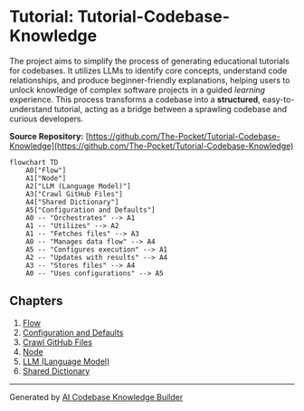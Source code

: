 # Tutorial: Tutorial-Codebase-Knowledge

The project  aims to simplify the process of generating educational tutorials for codebases. It utilizes LLMs to identify core concepts, understand code relationships, and produce beginner-friendly explanations, helping users to unlock knowledge of complex software projects in a guided *learning* experience. This process transforms a codebase into a **structured**, easy-to-understand tutorial, acting as a bridge between a sprawling codebase and curious developers.


**Source Repository:** [https://github.com/The-Pocket/Tutorial-Codebase-Knowledge](https://github.com/The-Pocket/Tutorial-Codebase-Knowledge)

```mermaid
flowchart TD
    A0["Flow"]
    A1["Node"]
    A2["LLM (Language Model)"]
    A3["Crawl GitHub Files"]
    A4["Shared Dictionary"]
    A5["Configuration and Defaults"]
    A0 -- "Orchestrates" --> A1
    A1 -- "Utilizes" --> A2
    A1 -- "Fetches files" --> A3
    A0 -- "Manages data flow" --> A4
    A5 -- "Configures execution" --> A1
    A2 -- "Updates with results" --> A4
    A3 -- "Stores files" --> A4
    A0 -- "Uses configurations" --> A5
```

## Chapters

1. [Flow](Tutorial-Codebase-Knowledge/01_flow)
2. [Configuration and Defaults](Tutorial-Codebase-Knowledge/02_configuration_and_defaults)
3. [Crawl GitHub Files](Tutorial-Codebase-Knowledge/03_crawl_github_files)
4. [Node](Tutorial-Codebase-Knowledge/04_node)
5. [LLM (Language Model)](Tutorial-Codebase-Knowledge/05_llm__language_model_)
6. [Shared Dictionary](Tutorial-Codebase-Knowledge/06_shared_dictionary)


---

Generated by [AI Codebase Knowledge Builder](https://github.com/The-Pocket/Tutorial-Codebase-Knowledge)
